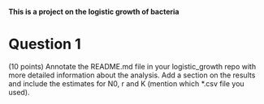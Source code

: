 **This is a project on the logistic growth of bacteria**

# Question 1
(10 points) Annotate the README.md file in your logistic_growth repo with more detailed information about the analysis. Add a section on the results and include the estimates for N0, r and K (mention which *.csv file you used).

